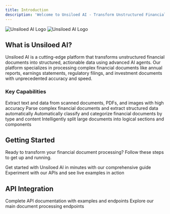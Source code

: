 ```yaml
---
title: Introduction
description: 'Welcome to Unsiloed AI - Transform Unstructured Financial Data with AI-Powered Document Processing'
---
```


<img
  className="block dark:hidden"
  src="/UnsiloedAILogo.webp"
  alt="Unsiloed AI Logo"
/>
<img
  className="hidden dark:block"
  src="/UnsiloedAILogo.webp"
  alt="Unsiloed AI Logo"
/>

## What is Unsiloed AI?

Unsiloed AI is a cutting-edge platform that transforms unstructured financial documents into structured, actionable data using advanced AI agents. Our platform specializes in processing complex financial documents like annual reports, earnings statements, regulatory filings, and investment documents with unprecedented accuracy and speed.

### Key Capabilities

<CardGroup cols={2}>
  <Card
    title="Document Vision & OCR"
    icon="eye"
    href="/document-processing/vision-api"
  >
    Extract text and data from scanned documents, PDFs, and images with high accuracy
  </Card>
  <Card
    title="Intelligent Parsing"
    icon="brain"
    href="/document-processing/parsing"
  >
    Parse complex financial documents and extract structured data automatically
  </Card>
  <Card
    title="Smart Classification"
    icon="tags"
    href="/document-processing/classification"
  >
    Automatically classify and categorize financial documents by type and content
  </Card>
  <Card
    title="Document Splitting"
    icon="scissors"
    href="/document-processing/splitting"
  >
    Intelligently split large documents into logical sections and components
  </Card>
</CardGroup>

## Getting Started

Ready to transform your financial document processing? Follow these steps to get up and running.

<CardGroup cols={2}>
  <Card
    title="Quick Start Guide"
    icon="rocket"
    href="/quickstart"
  >
    Get started with Unsiloed AI in minutes with our comprehensive guide
  </Card>
  <Card
    title="Try Our Playground"
    icon="play"
    href="/our-playground"
  >
    Experiment with our APIs and see live examples in action
  </Card>
</CardGroup>

## API Integration

<CardGroup cols={2}>
  <Card
    title="API Reference"
    icon="code"
    href="/api-reference/extraction"
  >
    Complete API documentation with examples and endpoints
  </Card>
  <Card
    title="Core Endpoints"
    icon="server"
    href="/api-reference/extraction"
  >
    Explore our main document processing endpoints
  </Card>
</CardGroup>
